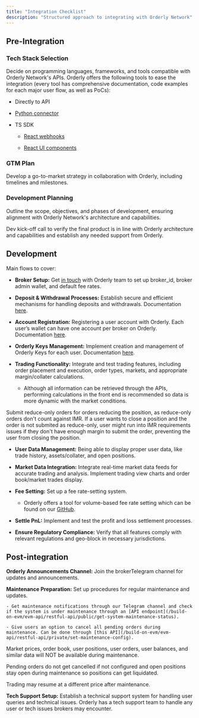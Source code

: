 ```yaml
---
title: "Integration Checklist"
description: "Structured approach to integrating with Orderly Network"
---
```


## Pre-Integration

### Tech Stack Selection

Decide on programming languages, frameworks, and tools compatible with Orderly Network's APIs. Orderly offers the following tools to ease the integration (every tool has comprehensive documentation, code examples for each major user flow, as well as PoCs):

- Directly to API

- [Python connector](https://github.com/OrderlyNetwork/orderly-evm-connector-python)

- TS SDK

  - [React webhooks](https://sdk.orderly.network/docs/hooks/overview)

  - [React UI components](https://sdk.orderly.network/components/introduction)

### GTM Plan

Develop a go-to-market strategy in collaboration with Orderly, including timelines and milestones.

### Development Planning

Outline the scope, objectives, and phases of development, ensuring alignment with Orderly Network's architecture and capabilities.

Dev kick-off call to verify the final product is in line with Orderly architecture and capabilities and establish any needed support from Orderly.

## Development

Main flows to cover:

- **Broker Setup:** Get [in touch](mailto:product@orderly.network) with Orderly team to set up broker_id, broker admin wallet, and default fee rates.

- **Deposit & Withdrawal Processes:** Establish secure and efficient mechanisms for handling deposits and withdrawals. Documentation [here](/build-on-evm/user-flows/withdrawal-deposit).

- **Account Registration:** Registering a user account with Orderly. Each user’s wallet can have one account per broker on Orderly. Documentation [here](/build-on-evm/user-flows/accounts).

- **Orderly Keys Management:** Implement creation and management of Orderly Keys for each user. Documentation [here](/build-on-evm/user-flows/wallet-authentication#orderly-key).

- **Trading Functionality:** Integrate and test trading features, including order placement and execution, order types, markets, and appropriate margin/collater calculations.

  - Although all information can be retrieved through the APIs, performing calculations in the front end is recommended so data is more dynamic with the market conditions.

<Note>
  Submit reduce-only orders for orders reducing the position, as reduce-only orders don't count
  against IMR. If a user wants to close a position and the order is not submited as reduce-only,
  user might run into IMR requirements issues if they don't have enough margin to submit the order,
  preventing the user from closing the position.
</Note>

- **User Data Management:** Being able to display proper user data, like trade history, assets/collater, and open positions.

- **Market Data Integration:** Integrate real-time market data feeds for accurate trading and analysis. Implement trading view charts and order book/market trades display.

- **Fee Setting:** Set up a fee rate-setting system.

  - Orderly offers a tool for volume-based fee rate setting which can be found on our [GitHub](https://github.com/OrderlyNetwork/orderly-evm-broker-fee-admin).

- **Settle PnL:** Implement and test the profit and loss settlement processes.

- **Ensure Regulatory Compliance:** Verify that all features comply with relevant regulations and geo-block in necessary jurisdictions.

## Post-integration

**Orderly Announcements Channel:** Join the brokerTelegram channel for updates and announcements.

**Maintenance Preparation:** Set up procedures for regular maintenance and updates.

    - Get maintenance notifications through our Telegram channel and check if the system is under maintenance through an [API endpoint](/build-on-evm/evm-api/restful-api/public/get-system-maintenance-status).

    - Give users an option to cancel all pending orders during maintenance. Can be done through [this API](/build-on-evm/evm-api/restful-api/private/set-maintenance-config).

<Warning>
Market prices, order book, user positions, user orders, user balances, and similar data will NOT be available during maintenance.

Pending orders do not get cancelled if not configured and open positions stay open during maintenance so positions can get liquidated.

Trading may resume at a different price after maintenance.

</Warning>

**Tech Support Setup:** Establish a technical support system for handling user queries and technical issues. Orderly has a tech support team to handle any user or tech issues brokers may encounter.
